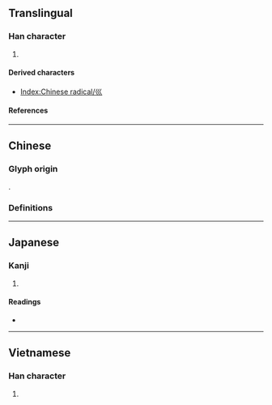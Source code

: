 {{also|川|巜|«|𡿦}}
{{character info}}
==Translingual==
{{stroke order|type=animate}}

===Han character===
{{Han char|rn=47|rad=巛|as=00|sn=3|four=|canj=VVV,XVVV|ids=⿲𡿨𡿨𡿨}}

# {{mul-kangxi radical-def}}

====Derived characters====
* [[Index:Chinese radical/巛]]

====References====
{{Han ref|kx=0323.180|dkj=08669|dj=0624.030|hdz=21097.080|uh=5DDB}}

----

==Chinese==

===Glyph origin===
{{Han etym}}
{{liushu|p}}.

===Definitions===
{{zh-see|川|v}}

----

==Japanese==

===Kanji===
{{ja-kanji|grade=|rs=巛00}}

# {{rfdef|ja|sort=巛00}}

====Readings====
* {{ja-readings|on=せん|kun=かわ}}

----

==Vietnamese==

===Han character===
{{vi-hantu|[[xuyên]], [[sào]]|rs=巛00}}

# {{rfdef|vi|sort=巛00}}

[[Category:CJKV radicals| ]]